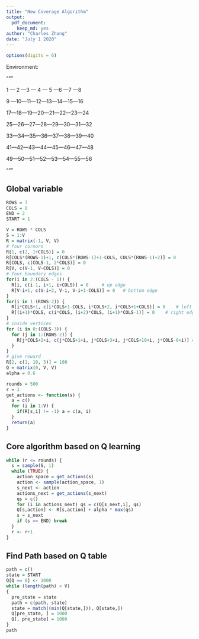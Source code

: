 ```yaml
---
title: "New Coverage Algorithm"
output: 
  pdf_document:
    keep_md: yes
author: "Charles Zhang"
date: "July 1 2020"
---
```


```r
options(digits = 6)
```

Environment:

"""

1 --- 2 ---3 --- 4 --- 5 ---6 ---7 ---8

9 ---10---11---12---13---14---15---16

17---18---19---20---21---22---23---24

25---26---27---28---29---30---31---32

33---34---35---36---37---38---39---40

41---42---43---44---45---46---47---48

49---50---51---52---53---54---55---56

"""

## Global variable

```r
ROWS = 7
COLS = 8
END = 2
START = 1
```
```r
V = ROWS * COLS
S = 1:V
R = matrix(-1, V, V)
# four cornors
R[1, c(2, 1+COLS)] = 0
R[COLS*(ROWS-1)+1, c(COLS*(ROWS-1)+1-COLS, COLS*(ROWS-1)+2)] = 0
R[COLS, c(COLS-1, 2*COLS)] = 0
R[V, c(V-1, V-COLS)] = 0
# four boundary edges
for(i in 2:(COLS - 1)) {
  R[i, c(i-1, i+1, i+COLS)] = 0     # up edge
  R[V-i+1, c(V-i+2, V-i, V-i+1-COLS)] = 0   # bottom edge
} 
for(i in 1:(ROWS-2)) {
  R[i*COLS+1, c(i*COLS+1-COLS, i*COLS+2, i*COLS+1+COLS)] = 0    # left edge
  R[(i+1)*COLS, c(i*COLS, (i+2)*COLS, (i+1)*COLS-1)] = 0    # right edge
}
# inside vertices
for (i in 0:(COLS-3)) {
  for (j in 1:(ROWS-2)) {
    R[j*COLS+2+i, c(j*COLS+1+i, j*COLS+3+i, j*COLS+10+i, j*COLS-6+i)] = 0
  }
}
# give reward
R[2, c(1, 10, 3)] = 100
Q = matrix(0, V, V)
alpha = 0.6
```
```r
rounds = 500
r = 1
get_actions <- function(s) {
  a = c()
  for (i in 1:V) {
    if(R[s,i] != -1) a = c(a, i)
  }
  return(a)
}
```

## Core algorithm based on Q learning 

```r
while (r <= rounds) {
  s = sample(S, 1)
  while (TRUE) {
    action_space = get_actions(s)
    action <- sample(action_space, 1)
    s_next <- action
    actions_next = get_actions(s_next)
    qs = c()
    for (i in actions_next) qs = c(Q[s_next,i], qs)
    Q[s,action] <- R[s,action] + alpha * max(qs)
    s = s_next
    if (s == END) break
  }
  r <- r+1
}
```

## Find Path based on Q table

```r
path = c()
state = START
Q[Q == 0] <- 1000
while (length(path) < V)
{
  pre_state = state
  path = c(path, state)
  state = match((min(Q[state,])), Q[state,])
  Q[pre_state, ] = 1000
  Q[, pre_state] = 1000
}
path
```

